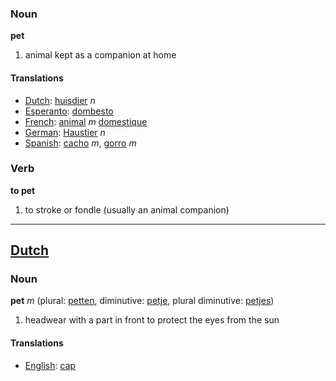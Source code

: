 ===Noun===
'''pet'''

#animal kept as a companion at home

====Translations====
*[[Dutch]]: [[huisdier]] ''n''
*[[Esperanto]]: [[dombesto]]
*[[French]]: [[animal]] ''m'' [[domestique]]
*[[German]]: [[Haustier]] ''n''
*[[Spanish]]: [[cacho]] ''m'', [[gorro]] ''m''


===Verb===
'''to pet'''

#to stroke or fondle (usually an animal companion)
----


==[[Dutch]]==
===Noun===
'''pet''' ''m'' (plural: [[petten]], diminutive: [[petje]], plural diminutive:  [[petjes]])

# headwear with a part in front to protect the eyes from the sun

====Translations====
*[[English]]: [[cap]]